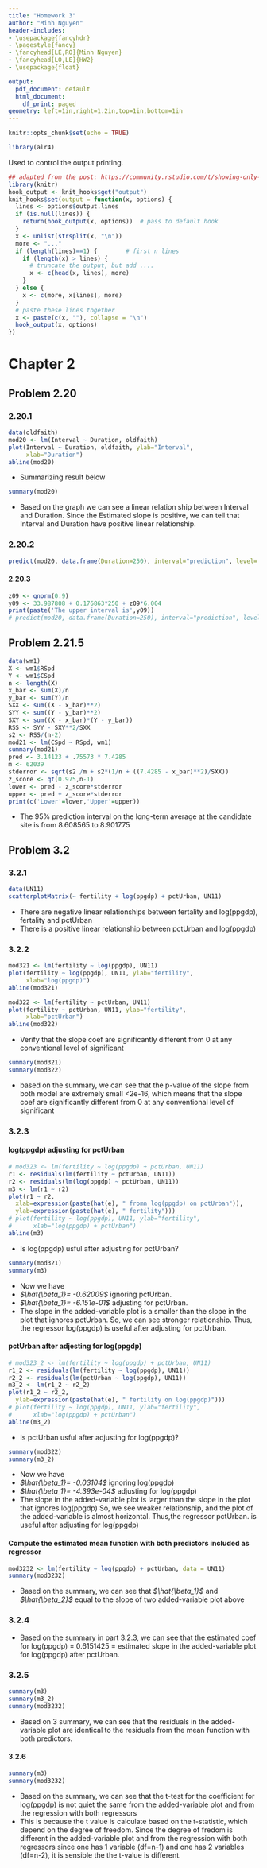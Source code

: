 ```yaml
---
title: "Homework 3"
author: "Minh Nguyen"
header-includes:
- \usepackage{fancyhdr}
- \pagestyle{fancy}
- \fancyhead[LE,RO]{Minh Nguyen}
- \fancyhead[LO,LE]{HW2}
- \usepackage{float}

output:
  pdf_document: default
  html_document:
    df_print: paged
geometry: left=1in,right=1.2in,top=1in,bottom=1in
---
```



```r
knitr::opts_chunk$set(echo = TRUE)

library(alr4)
```

Used to control the output printing.
```r
## adapted from the post: https://community.rstudio.com/t/showing-only-the-first-few-lines-of-the-results-of-a-code-chunk/6963
library(knitr)
hook_output <- knit_hooks$get("output")
knit_hooks$set(output = function(x, options) {
  lines <- options$output.lines
  if (is.null(lines)) {
    return(hook_output(x, options))  # pass to default hook
  }
  x <- unlist(strsplit(x, "\n"))
  more <- "..."
  if (length(lines)==1) {        # first n lines
    if (length(x) > lines) {
      # truncate the output, but add ....
      x <- c(head(x, lines), more)
    }
  } else {
    x <- c(more, x[lines], more)
  }
  # paste these lines together
  x <- paste(c(x, ""), collapse = "\n")
  hook_output(x, options)
})
```

# Chapter 2

## Problem 2.20

### 2.20.1
```r
data(oldfaith)
mod20 <- lm(Interval ~ Duration, oldfaith)
plot(Interval ~ Duration, oldfaith, ylab="Interval",
     xlab="Duration")
abline(mod20)
```

- Summarizing result below


```r
summary(mod20)
```

- Based on the graph we can see a linear relation ship between Interval and Duration. Since the Estimated slope is positive, we can tell that Interval and Duration have positive linear relationship. 

### 2.20.2

```r
predict(mod20, data.frame(Duration=250), interval="prediction", level=.95)
```

#### 2.20.3

```r
z09 <- qnorm(0.9)
y09 <- 33.987808 + 0.176863*250 + z09*6.004
print(paste('The upper interval is',y09))
# predict(mod20, data.frame(Duration=250), interval="prediction", level=.80)

```

## Problem 2.21.5

```r
data(wm1)
X <- wm1$RSpd
Y <- wm1$CSpd
n <- length(X)
x_bar <- sum(X)/n
y_bar <- sum(Y)/n
SXX <- sum((X - x_bar)**2)
SYY <- sum((Y - y_bar)**2)
SXY <- sum((X - x_bar)*(Y - y_bar))
RSS <- SYY - SXY**2/SXX
s2 <- RSS/(n-2)
mod21 <- lm(CSpd ~ RSpd, wm1)
summary(mod21)
pred <- 3.14123 + .75573 * 7.4285
m <- 62039
stderror <- sqrt(s2 /m + s2*(1/n + ((7.4285 - x_bar)**2)/SXX))
z_score <- qt(0.975,n-1)
lower <- pred - z_score*stderror
upper <- pred + z_score*stderror
print(c('Lower'=lower,'Upper'=upper))
```
-  The 95% prediction interval on the long-term average at the candidate site is from 8.608565 to 8.901775 

## Problem 3.2

### 3.2.1

```r
data(UN11)
scatterplotMatrix(~ fertility + log(ppgdp) + pctUrban, UN11)
```

- There  are negative linear relationships between fertality and log(ppgdp), fertality and pctUrban
- There is a positive linear relationship between pctUrban and log(ppgdp)

### 3.2.2

```r
mod321 <- lm(fertility ~ log(ppgdp), UN11)
plot(fertility ~ log(ppgdp), UN11, ylab="fertility",
     xlab="log(ppgdp)")
abline(mod321)

mod322 <- lm(fertility ~ pctUrban, UN11)
plot(fertility ~ pctUrban, UN11, ylab="fertility",
     xlab="pctUrban")
abline(mod322)
```

- Verify that the slope coef are significantly different from 0 at any conventional level of significant

```r
summary(mod321)
summary(mod322)
```

- based on the summary, we can see that the p-value of the slope from both model are extremely small <2e-16, which means that the slope coef are significantly different from 0 at any conventional level of significant 


### 3.2.3
#### log(ppgdp) adjusting for pctUrban
```r
# mod323 <- lm(fertility ~ log(ppgdp) + pctUrban, UN11)
r1 <- residuals(lm(fertility ~ pctUrban, UN11))
r2 <- residuals(lm(log(ppgdp) ~ pctUrban, UN11))
m3 <- lm(r1 ~ r2)
plot(r1 ~ r2,
  xlab=expression(paste(hat(e), " fromn log(ppgdp) on pctUrban")),
  ylab=expression(paste(hat(e), " fertility")))
# plot(fertility ~ log(ppgdp), UN11, ylab="fertility",
#      xlab="log(ppgdp) + pctUrban")
abline(m3)
```

- Is log(ppgdp) usful after adjusting for pctUrban?

```r
summary(mod321)
summary(m3)
```

- Now we have 
- *$\hat{\beta_1}= -0.62009$* ignoring pctUrban.
- *$\hat{\beta_1}= -6.151e-01$* adjusting for pctUrban.
- The slope in the added-variable plot is a smaller than the slope in the plot that ignores pctUrban. So, we can see stronger relationship. Thus, the regressor log(ppgdp) is useful after adjusting for pctUrban.

#### pctUrban after adjesting for log(ppgdp)
```r
# mod323_2 <- lm(fertility ~ log(ppgdp) + pctUrban, UN11)
r1_2 <- residuals(lm(fertility ~ log(ppgdp), UN11))
r2_2 <- residuals(lm(pctUrban ~ log(ppgdp), UN11))
m3_2 <- lm(r1_2 ~ r2_2)
plot(r1_2 ~ r2_2,
  ylab=expression(paste(hat(e), " fertility on log(ppgdp)")))
# plot(fertility ~ log(ppgdp), UN11, ylab="fertility",
#      xlab="log(ppgdp) + pctUrban")
abline(m3_2)
```

- Is pctUrban usful after adjusting for log(ppgdp)?

```r
summary(mod322)
summary(m3_2)
```
- Now we have 
- *$\hat{\beta_1}= -0.03104$* ignoring log(ppgdp)
- *$\hat{\beta_1}= -4.393e-04$* adjusting for log(ppgdp)
- The slope in the added-variable plot is larger than the slope in the plot that ignores log(ppgdp) So, we see weaker relationship, and the plot of the added-variable is almost horizontal. Thus,the regressor pctUrban. is useful after adjusting for log(ppgdp)

#### Compute the estimated mean function with both predictors included as regressor 

```r
mod3232 <- lm(fertility ~ log(ppgdp) + pctUrban, data = UN11)
summary(mod3232)
```


- Based on the summary, we can see that *$\hat{\beta_1}$* and *$\hat{\beta_2}$* equal to the slope of two added-variable plot above



### 3.2.4

- Based on the summary in part 3.2.3, we can see that the estimated coef for log(ppgdp) = 0.6151425 = estimated slope in the added-variable plot for log(ppgdp) after pctUrban.

### 3.2.5

```r
summary(m3)
summary(m3_2)
summary(mod3232)
```

- Based on 3 summary, we can see that the residuals in the added-variable plot are identical to the residuals from the mean function with both predictors.

#### 3.2.6

```r
summary(m3)
summary(mod3232)
```

- Based on the summary, we can see that the t-test for the coefficient for log(ppgdp) is not quiet the same from the added-variable plot and from the regression with both regressors
- This is because the t value is calculate based on the t-statistic, which depend on the degree of freedom. Since the degree of fredom is different in the added-variable plot and from the regression with both regressors since one has 1 variable (df=n-1) and one has 2 variables (df=n-2), it is sensible the the t-value is different. 







